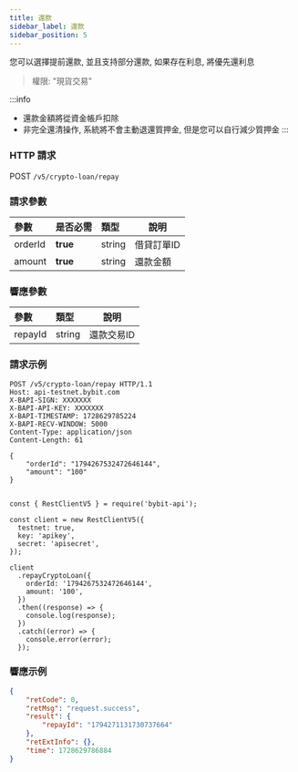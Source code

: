 ```yaml
---
title: 還款
sidebar_label: 還款
sidebar_position: 5
---
```

您可以選擇提前還款, 並且支持部分還款, 如果存在利息, 將優先還利息
> 權限: "現貨交易"

:::info
* 還款金額將從資金帳戶扣除
* 非完全還清操作, 系統將不會主動退還質押金, 但是您可以自行減少質押金
:::

### HTTP 請求
POST `/v5/crypto-loan/repay`

### 請求參數
| 參數 | 是否必需 | 類型 | 說明|
|:----- |:-------|:-----|------ |
|orderId |**true** |string |借貸訂單ID|
|amount |**true** |string |還款金額|

### 響應參數
| 參數 | 類型 | 說明|
|:----- |:-----|----- |
|repayId |string |還款交易ID|

### 請求示例

<Tabs groupId="programming-languages">
<TabItem value="http" label="HTTP">

```http
POST /v5/crypto-loan/repay HTTP/1.1
Host: api-testnet.bybit.com
X-BAPI-SIGN: XXXXXXX
X-BAPI-API-KEY: XXXXXXX
X-BAPI-TIMESTAMP: 1728629785224
X-BAPI-RECV-WINDOW: 5000
Content-Type: application/json
Content-Length: 61

{
    "orderId": "1794267532472646144",
    "amount": "100"
}
```

</TabItem>
<TabItem value="python" label="Python">

```python

```

</TabItem>

<TabItem value="Node" label="Node.js">

```n4js
const { RestClientV5 } = require('bybit-api');

const client = new RestClientV5({
  testnet: true,
  key: 'apikey',
  secret: 'apisecret',
});

client
  .repayCryptoLoan({
    orderId: '1794267532472646144',
    amount: '100',
  })
  .then((response) => {
    console.log(response);
  })
  .catch((error) => {
    console.error(error);
  });
```

</TabItem>
</Tabs>

### 響應示例

```json
{
    "retCode": 0,
    "retMsg": "request.success",
    "result": {
        "repayId": "1794271131730737664"
    },
    "retExtInfo": {},
    "time": 1728629786884
}
```
